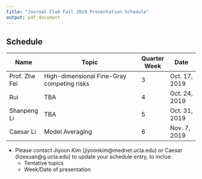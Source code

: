 ```yaml
---
title: "Journal Club Fall 2019 Presentation Schedule"
output: pdf_document
---
```


## Schedule

Name          | Topic                                         | Quarter Week  | Date
------------- | --------------------------------------------- | ------------- | -------------
Prof. Zhe Fei | High-dimensional Fine-Gray competing risks    | 3             | Oct. 17, 2019
Rui           | TBA                                           | 4             | Oct. 24, 2019
Shanpeng Li   | TBA                                           | 5             | Oct. 31, 2019
Caesar Li     | Model Averaging                               | 6             | Nov. 7,  2019

* Please contact Jiyoon Kim (jiyoonkim@mednet.ucla.edu) or Caesar (lizexuan@g.ucla.edu) to update your schedule entry, to inclue:
  + Tentative topics
  + Week/Date of presentation